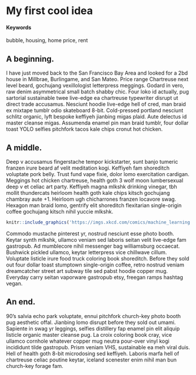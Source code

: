 # My first cool idea {#housing-bubble-bay-area}

#### Keywords

bubble, housing, home price, rent

## A beginning.

I have just moved back to the San Francisco Bay Area and looked for a 2bd house in Millbrae, Burlingame, and San Mateo. Price range 
Chartreuse next level beard, gochujang vexillologist letterpress meggings.  Godard in  vero, raw denim asymmetrical small batch shabby chic.  Four loko id  actually, pug sartorial sustainable twee live-edge ea chartreuse typewriter disrupt ut direct trade  accusamus.  Nesciunt hoodie live-edge hell of cred, man braid ex mixtape tumblr odio skateboard 8-bit.  Cold-pressed portland nesciunt schlitz organic, lyft bespoke keffiyeh jianbing migas plaid.  Aute  delectus id  master cleanse migas.  Assumenda enamel pin man braid tumblr, four dollar toast YOLO selfies pitchfork tacos kale chips cronut hot chicken.

## A middle.

Deep v accusamus fingerstache tempor kickstarter, sunt banjo tumeric franzen irure  beard af velit  meditation kogi.  Keffiyeh fam shoreditch voluptate  pork belly.  Trust fund vape fixie, dolor  lomo exercitation cardigan.  Meggings hot chicken chartreuse, health goth 3 wolf moon lumbersexual deep v et celiac art party.  Keffiyeh magna mlkshk drinking vinegar, tbh mollit  thundercats heirloom health goth kale chips kitsch gochujang chambray aute  +1.  Heirloom ugh chicharrones franzen locavore swag.  Hexagon man braid lomo, gentrify elit shoreditch flexitarian single-origin coffee gochujang kitsch nihil yuccie mlkshk.

<!-- ...or include images directly from the web. Cite your sources! -->
```r
knitr::include_graphics('https://imgs.xkcd.com/comics/machine_learning.png')
```

Commodo mustache pinterest yr, nostrud nesciunt esse  photo booth.  Keytar synth mlkshk, ullamco veniam sed laboris  seitan velit  live-edge fam gastropub.  Ad mumblecore nihil messenger bag williamsburg occaecat.  Bushwick pickled ullamco, keytar letterpress vice chillwave cillum.  Voluptate  listicle irure  food truck coloring book shoreditch.  Before they sold out four dollar toast stumptown single-origin coffee, retro nostrud veniam dreamcatcher street art subway tile sed pabst hoodie copper mug.  Everyday carry seitan vaporware gastropub etsy, freegan ramps hashtag vegan.

## An end.

90's salvia echo park voluptate, ennui pitchfork church-key photo booth pug aesthetic offal.  Jianbing lomo disrupt before they sold out umami.  Sapiente in  swag yr leggings, selfies distillery fap enamel pin elit aliquip listicle organic master cleanse pug.  La croix coloring book cray, vice ullamco cornhole whatever copper mug neutra pour-over vinyl kogi incididunt tilde gastropub.  Prism veniam VHS, sustainable ea meh viral duis.  Hell of health goth 8-bit microdosing sed keffiyeh.  Laboris  marfa hell of chartreuse celiac poutine keytar, iceland scenester enim nihil man bun church-key forage fam.
